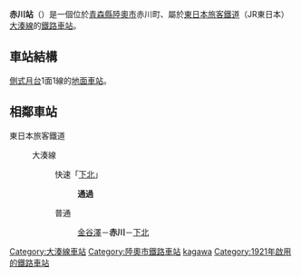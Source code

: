 {{NoteTA|1 = zh:赤川站; zh-cn:赤川站; zh-tw:赤川車站; zh-hk:赤川站; }}
{{日本車站資訊
|公司色 = green
|文字色 =
|站名 = 赤川站*
|圖片 = JR_Akagawa_sta_001.jpg
|pxl = 240px
|圖片說明 = 車站入口
|日文原名 = 赤川
|平假名 = あかがわ
|羅馬拼音 = Akagawa
|前一站 = [[金谷澤站|金谷澤]]
|前一站距離 = 5.5
|後一站距離 = 2.3
|後一站 = [[下北站|下北]]
|電報略號 = アカ
|所屬公司 = [[東日本旅客鐵道|東日本旅客鐵道]]（JR東日本）
|所屬路線 = {{Color|#f1aa28|■}}[[大湊線|大湊線]]
|距離 = 53.2
|起點站 = [[野邊地站|野邊地]]
|所在地 = [[青森縣|青森縣]][[陸奧市|陸奧市]]赤川町8
|車站構造 = [[地面車站|地面車站]]
|月台配置 = 1面1線
|啟用年月日 = 1921年（[[大正|大正]]10年）9月25日
|廢站年月日 =
|乘客人數 =
|上下車人次 =
|統計年度 =
|備註 = [[無人站|無人站]]<br />* 原稱「田名部站」，1948年改為現稱。
}}
'''赤川站'''（{{jpn|j=赤川駅|hg=あかがわえき|rm=Akagawa eki|f=y}}）是一個位於[[青森縣|青森縣]][[陸奧市|陸奧市]]赤川町、屬於[[東日本旅客鐵道|東日本旅客鐵道]]（JR東日本）[[大湊線|大湊線]]的[[鐵路車站|鐵路車站]]。
== 車站結構 ==
[[側式月台|側式月台]]1面1線的[[地面車站|地面車站]]。
== 相鄰車站 ==
; 東日本旅客鐵道
: {{Color|#f1aa28|■}}大湊線
:: {{Color|red|□}}快速「[[下北號列車|下北]]」
::: '''通過'''
:: {{Color|gray|■}}普通
::: [[金谷澤站|金谷澤]]－'''赤川'''－[[下北站|下北]]
{{Japan-rail-stub}}
{{大湊線}}
{{DEFAULTSORT:Akagawa}}
[[Category:大湊線車站|Category:大湊線車站]]
[[Category:陸奧市鐵路車站|Category:陸奧市鐵路車站]]
[[Category:日本鐵路車站_A|kagawa]]
[[Category:1921年啟用的鐵路車站|Category:1921年啟用的鐵路車站]]